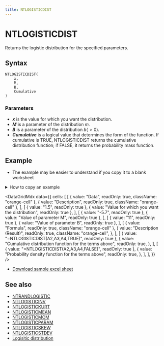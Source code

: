 ```yaml
---
title: NTLOGISTICDIST
---
```



# NTLOGISTICDIST

Returns the logistic distribution for the specified parameters.

## Syntax

```excel
NTLOGISTICDIST(
    x,
    M,
    B,
    Cumulative
)
```

### Parameters

- **_x_** is the value for which you want the distribution.
- **_M_** is a parameter of the distribution $m$.
- **_B_** is a parameter of the distribution $b(>0)$.
- **_Cumulative_** is a logical value that determines the form of the function. If cumulative is TRUE, NTLOGISTICDIST returns the cumulative distribution function; if FALSE, it returns the probability mass function.

## Example

- The example may be easier to understand if you copy it to a blank worksheet

<details>
  <summary>How to copy an example</summary>

1.  Create a blank workbook or worksheet.
2.  Select the example in the Help topic.

    **Note**  Do not select the row or column headers.

    ![Selecting an example from Help](./../../assets/functions/HowToCopy.png)

    Selecting an example from Help

3.  Press CTRL+C.
4.  In the worksheet, select cell A1, and press CTRL+V.
5.  To switch between viewing the results and viewing the formulas that return the results, press CTRL+` (grave accent), or on the **Tools** menu, point to **Formula Auditing**, and then click **Formula Auditing Mode**.

</details>

<DataGridMdx
  data={{
    cells: [
      [
        { value: "Data", readOnly: true, className: "orange-cell" },
        { value: "Description", readOnly: true, className: "orange-cell" },
      ],
      [
        { value: "1.5", readOnly: true },
        { value: "Value for which you want the distribution", readOnly: true },
      ],
      [
        { value: "-5.7", readOnly: true },
        { value: "Value of parameter M", readOnly: true },
      ],
      [
        { value: "11", readOnly: true },
        { value: "Value of parameter B", readOnly: true },
      ],
      [
        { value: "Formula", readOnly: true, className: "orange-cell" },
        {
          value: "Description (Result)",
          readOnly: true,
          className: "orange-cell",
        },
      ],
      [
        { value: "=NTLOGISTICDIST(A2,A3,A4,TRUE)", readOnly: true },
        {
          value: "Cumulative distribution function for the terms above",
          readOnly: true,
        },
      ],
      [
        { value: "=NTLOGISTICDIST(A2,A3,A4,FALSE)", readOnly: true },
        {
          value: "Probability density function for the terms above",
          readOnly: true,
        },
      ],
    ],
  }}
/>

- [Download sample excel sheet](https://www.ntrand.com/files/NtRand2.zip)

## See also

- [NTRANDLOGISTIC](../01-random-numbers/01-single-series/09-ntrandlogistic.mdx)
- [NTLOGISTICINV](056-ntlogisticinv.mdx)
- [NTLOGISTICKURT](057-ntlogistickurt.mdx)
- [NTLOGISTICMEAN](058-ntlogisticmean.mdx)
- [NTLOGISTICMOM](059-ntlogisticmom.mdx)
- [NTLOGISTICPARAM](060-ntlogisticparam.mdx)
- [NTLOGISTICSKEW](061-ntlogisticskew.mdx)
- [NTLOGISTICSTDEV](062-ntlogisticstdev.mdx)
- [Logisitic distribution](https://www.ntrand.com/logistic-distribution/)
